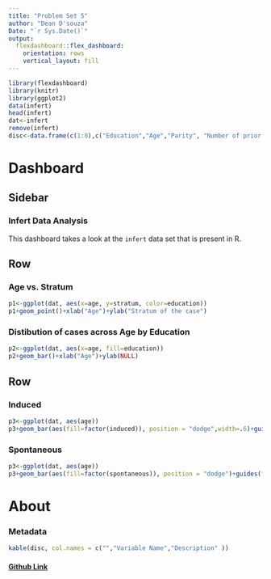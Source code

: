 ```yaml
---
title: "Problem Set 5"
author: "Dean D'souza"
Date: "`r Sys.Date()`"
output: 
  flexdashboard::flex_dashboard:
    orientation: rows
    vertical_layout: fill
---
```


```r
library(flexdashboard)
library(knitr)
library(ggplot2)
data(infert)
head(infert)
dat<-infert
remove(infert)
disc<-data.frame(c(1:8),c("Education","Age","Parity", "Number of prior Abortions","Case Status", "Number of Prior Spontaneous Abortions", "Matched Set Number", "Stratum Number"),c("0 = 0-5 years,1 = 6-11 years,2 = 12+ years", "age in years of case","count", "0 = 0,1 = 1,2=2 or more","1 = case,0 = control","0 = 0,1 = 1,2 = 2 or more","1-83","1-63"))
```

Dashboard
=======================================================================

Sidebar {.sidebar}
-----------------------------------------------------------------------

### Infert Data Analysis  

  This dashboard takes a look at the `infert` data set that is present in R.

Row {data-height=650}
-----------------------------------------------------------------------

### Age vs. Stratum  

```r
p1<-ggplot(dat, aes(x=age, y=stratum, color=education))
p1+geom_point()+xlab("Age")+ylab("Stratum of the case")
```


### Distibution of cases across Age by Education

```r
p2<-ggplot(dat, aes(x=age, fill=education))
p2+geom_bar()+xlab("Age")+ylab(NULL)
```

Row{.tabset .tabset-fade}
-----------------------------------------------------------------------

### Induced

```r
p3<-ggplot(dat, aes(age))
p3+geom_bar(aes(fill=factor(induced)), position = "dodge",width=.6)+guides(fill=guide_legend(title="Induced"))+xlab("Age")+ylab(NULL)
```

### Spontaneous

```r
p3<-ggplot(dat, aes(age))
p3+geom_bar(aes(fill=factor(spontaneous)), position = "dodge")+guides(fill=guide_legend(title="Spontaneous"))+xlab("Age")+ylab(NULL)
```

About
=======================================================================

### Metadata

```r
kable(disc, col.names = c("","Variable Name","Description" ))
```

#### [Github Link](https://github.com/DeanDsouza25/ANLY_512-50_SU2016/tree/master/Assignment_5)